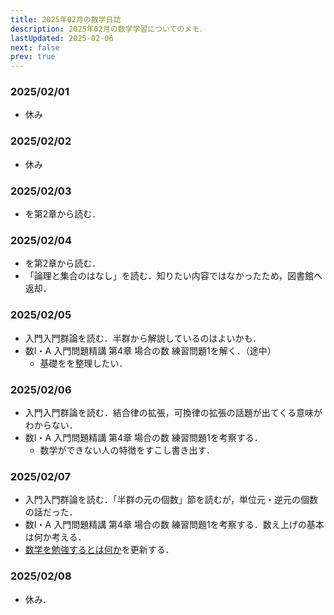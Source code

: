 ```yaml
---
title: 2025年02月の数学日誌
description: 2025年02月の数学学習についてのメモ．
lastUpdated: 2025-02-06
next: false
prev: true
---
```


### 2025/02/01
- 休み

### 2025/02/02
- 休み

### 2025/02/03
- <BookUnderstandingGroupsRingsAndFields />を第2章から読む．

### 2025/02/04
- <BookUnderstandingGroupsRingsAndFields />を第2章から読む．
- 「論理と集合のはなし」を読む．知りたい内容ではなかったため，図書館へ返却．

### 2025/02/05
- 入門入門群論を読む．半群から解説しているのはよいかも．
- 数Ⅰ・A 入門問題精講 第4章 場合の数 練習問題1を解く．（途中）
  - 基礎をを整理したい．

### 2025/02/06
- 入門入門群論を読む．結合律の拡張，可換律の拡張の話題が出てくる意味がわからない．
- 数Ⅰ・A 入門問題精講 第4章 場合の数 練習問題1を考察する．
  - 数学ができない人の特徴をすこし書き出す．

### 2025/02/07
- 入門入門群論を読む．「半群の元の個数」節を読むが，単位元・逆元の個数の話だった．
- 数Ⅰ・A 入門問題精講 第4章 場合の数 練習問題1を考察する．数え上げの基本は何か考える．
- [数学を勉強するとは何か](/other/0001_how_to_study_math/)を更新する．

### 2025/02/08
- 休み．
